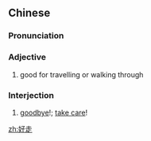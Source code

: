 ==Chinese==
{{zh-forms}}

===Pronunciation===
{{zh-pron
|m=hǎozǒu
|h=pfs=hó-chéu
|cat=a,intj
}}

===Adjective===
{{zh-adj}}

# good for travelling or walking through

===Interjection===
{{zh-interj}}

# [[goodbye]]!; [[take care]]!

[[zh:好走]]